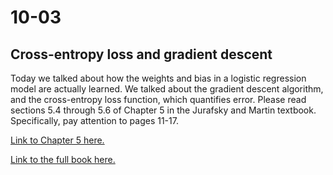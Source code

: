 # 10-03

## Cross-entropy loss and gradient descent

Today we talked about how the weights and bias in a logistic regression model are actually learned. We talked about the gradient descent algorithm, and the cross-entropy loss function, which quantifies error. Please read sections 5.4 through 5.6 of Chapter 5 in the Jurafsky and Martin textbook. Specifically, pay attention to pages 11-17.

[Link to Chapter 5 here.](https://web.stanford.edu/~jurafsky/slp3/5.pdf)

[Link to the full book here.](https://web.stanford.edu/~jurafsky/slp3/)